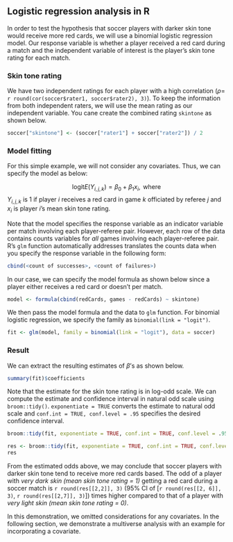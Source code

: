 ## Logistic regression analysis in R

In order to test the hypothesis that soccer players with darker skin tone would receive more red cards, we will use a binomial logistic regression model. Our response variable is whether a player received a red card during a match and the independent variable of interest is the player's skin tone rating for each match. 

### Skin tone rating

We have two independent ratings for each player with a high correlation ($\rho=$ `r round(cor(soccer$rater1, soccer$rater2), 3)`). To keep the information from both independent raters, we will use the mean rating as our independent variable. You cane create the combined rating `skintone` as shown below.

```r
soccer["skintone"] <- (soccer["rater1"] + soccer["rater2"]) / 2
```

### Model fitting

For this simple example, we will not consider any covariates. Thus, we can specify the model as below:

$$\text{logit} E(Y_{i,j,k}) = \beta_0 + \beta_1 x_{i}, \text{ where}$$
$Y_{i,j,k}$ is 1 if player $i$ receives a red card in game $k$ officiated by referee $j$ and $x_i$ is player $i$'s mean skin tone rating. 

Note that the model specifies the response variable as an indicator variable per match involving each player-referee pair. However, each row of the data contains counts variables for _all_ games involving each player-referee pair. R's `glm` function automatically addresses translates the counts data when you specify the response variable in the following form: 

```r
cbind(<count of successes>, <count of failures>)
```

In our case, we can specify the model formula as shown below since a player either receives a red card or doesn't per match.

```r
model <- formula(cbind(redCards, games - redCards) ~ skintone)
```

We then pass the model formula and the data to `glm` function. For binomial logistic regression, we specify the family as `binomial(link = "logit")`. 

```r
fit <- glm(model, family = binomial(link = "logit"), data = soccer)
```

### Result

We can extract the resulting estimates of $\beta$'s as shown below.

```r
summary(fit)$coefficients
```

Note that the estimate for the skin tone rating is in log-odd scale. We can compute the estimate and confidence interval in natural odd scale using `broom::tidy()`. `exponentiate = TRUE` converts the estimate to natural odd scale and `conf.int = TRUE, conf.level = .95` specifies the desired confidence interval.

```r
broom::tidy(fit, exponentiate = TRUE, conf.int = TRUE, conf.level = .95)
```

```r
res <- broom::tidy(fit, exponentiate = TRUE, conf.int = TRUE, conf.level = .95)
res
```

From the estimated odds above, we may conclude that soccer players with darker skin tone tend to receive more red cards based. The odd of a player with _very dark skin (mean skin tone rating = 1)_ getting a red card during a soccer match is `r round(res[[2,2]], 3)` (95% CI of [`r round(res[[2, 6]], 3)`, `r round(res[[2,7]], 3)`]) times higher compared to that of a player with _very light skin (mean skin tone rating = 0)_.

In this demonstration, we omitted considerations for any covariates. In the following section, we demonstrate a multiverse analysis with an example for incorporating a covariate.
